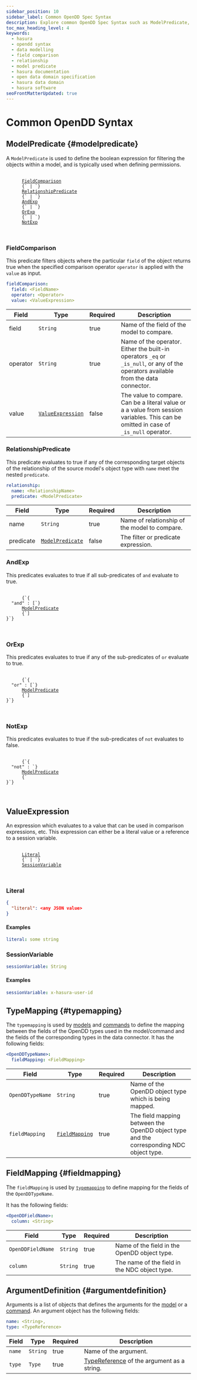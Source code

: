 ```yaml
---
sidebar_position: 10
sidebar_label: Common OpenDD Spec Syntax
description: Explore common OpenDD Spec Syntax such as ModelPredicate, FieldComparison and RelationshipPredicate.
toc_max_heading_level: 4
keywords:
  - hasura
  - opendd syntax
  - data modelling
  - field comparison
  - relationship
  - model predicate
  - hasura documentation
  - open data domain specification
  - hasura data domain
  - hasura software
seoFrontMatterUpdated: true
---
```


# Common OpenDD Syntax

## ModelPredicate {#modelpredicate}

A `ModelPredicate` is used to define the boolean expression for filtering the objects within a model, and is typically used when defining permissions.

<div>
  <pre>
    <code>
      <a href="#fieldcomparison">FieldComparison</a>
      {` | `}
      <a href="#relationship">RelationshipPredicate</a>
      {` | `}
      <a href="#andexp">AndExp</a>
      {` | `}
      <a href="#orexp">OrExp</a>
      {` | `}
      <a href="#notexp">NotExp</a>
    </code>
  </pre>
</div>

### FieldComparison

This predicate filters objects where the particular `field` of the object returns true when the specified comparison operator `operator` is applied with the `value` as input.

```yaml
fieldComparison:
  field: <FieldName>
  operator: <Operator>
  value: <ValueExpression>
```

| Field    | Type                                  | Required | Description                                                                                                                           |
| -------- | ------------------------------------- | -------- | ------------------------------------------------------------------------------------------------------------------------------------- |
| field    | `String`                              | true     | Name of the field of the model to compare.                                                                                            |
| operator | `String`                              | true     | Name of the operator. Either the built-in operators `_eq` or `_is_null`, or any of the operators available from the data connector.   |
| value    | [`ValueExpression`](#valueexpression) | false    | The value to compare. Can be a literal value or a a value from session variables. This can be omitted in case of `_is_null` operator. |

### RelationshipPredicate

This predicate evaluates to true if any of the corresponding target objects of the relationship of the source model's object type with `name` meet the nested `predicate`.
```yaml
relationship:
  name: <RelationshipName>
  predicate: <ModelPredicate>
```

| Field     | Type                                | Required | Description                                   |
| --------- | ----------------------------------- | -------- | --------------------------------------------- |
| name      | `String`                            | true     | Name of relationship of the model to compare. |
| predicate | [`ModelPredicate`](#modelpredicate) | false    | The filter or predicate expression.           |

### AndExp

This predicates evaluates to true if all sub-predicates of `and` evaluate to true.
<div>
  <pre>
    <code>
      {`{
  "and" : [`}
      <a href="#modelpredicate">ModelPredicate</a>
      {`]
}`}
    </code>
  </pre>
</div>

### OrExp

This predicates evaluates to true if any of the sub-predicates of `or` evaluate to true.

<div>
  <pre>
    <code>
      {`{
  "or" : [`}
      <a href="#modelpredicate">ModelPredicate</a>
      {`]
}`}
    </code>
  </pre>
</div>

### NotExp

This predicates evaluates to true if the sub-predicates of `not` evaluates to false.

<div>
  <pre>
    <code>
      {`{
  "not" : `}
      <a href="#modelpredicate">ModelPredicate</a>
      {`
}`}
    </code>
  </pre>
</div>

## ValueExpression

An expression which evaluates to a value that can be used in comparison expressions, etc.
This expression can either be a literal value or a reference to a session variable.

<div>
  <pre>
    <code>
      <a href="#literal">Literal</a>
      {` | `}
      <a href="#sessionvariable">SessionVariable</a>
    </code>
  </pre>
</div>

### Literal

```json
{
  "literal": <any JSON value>
}
```

#### Examples

```yaml
literal: some string
```

### SessionVariable

```yaml
sessionVariable: String
```

#### Examples

```yaml
sessionVariable: x-hasura-user-id
```

## TypeMapping {#typemapping}

The `typemapping` is used by [models](/data-domain-modeling/models.mdx) and
[commands](/data-domain-modeling/commands.mdx) to define the mapping between the fields of the OpenDD types used in the model/command and
the fields of the corresponding types in the data connector. It has the following fields:

```yaml
<OpenDDTypeName>:
  fieldMapping: <FieldMapping>

```

| Field             | Type                            | Required | Description                                                                            |
| ----------------- | ------------------------------- | -------- | -------------------------------------------------------------------------------------- |
| `OpenDDTypeName`  | `String`                        | true     | Name of the OpenDD object type which is being mapped.                                   |
| `fieldMapping`    | [`FieldMapping`](#fieldmapping) | true     | The field mapping between the OpenDD object type and the corresponding NDC object type. |

## FieldMapping {#fieldmapping}

The `fieldMapping` is used by [`typemapping`](#typemapping) to define mapping for the fields of the `OpenDDTypeName`.

It has the following fields:

```yaml
<OpenDDFieldName>:
  column: <String>

```

| Field              | Type     | Required | Description                                                                                                     |
| ------------------ | -------- | -------- | --------------------------------------------------------------------------------------------------------------- |
| `OpenDDFieldName`  | `String` | true     | Name of the field in the OpenDD object type.                                                                     |
| `column`           | `String` | true     | The name of the field in the NDC object type.                                                                    |

## ArgumentDefinition {#argumentdefinition}

Arguments is a list of objects that defines the arguments for the [model](./models.mdx#metadata-structure) or a
[command](./commands.mdx/#metadata-structure). An argument object has the following fields:

```yaml
name: <String>,
type: <TypeReference>
```

| Field  | Type     | Required | Description                                                                                   |
| ------ | -------- | -------- | --------------------------------------------------------------------------------------------- |
| `name` | `String` | true     | Name of the argument.                                                                         |
| `type` | `Type`   | true     | [TypeReference](./types.mdx#primitive-types-and-type-references) of the argument as a string. |
